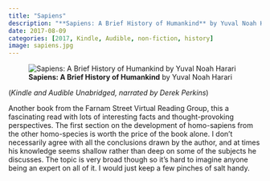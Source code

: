 ```yaml
---
title: "Sapiens"
description: "**Sapiens: A Brief History of Humankind** by Yuval Noah Harari - (*Kindle* and *Audible*)"
date: 2017-08-09
categories: [2017, Kindle, Audible, non-fiction, history]
image: sapiens.jpg
---
```

![**Sapiens: A Brief History of Humankind** by Yuval Noah Harari](sapiens.jpg){fig-align="left"}

(*Kindle and Audible Unabridged, narrated by Derek Perkins*)

Another book from the Farnam Street Virtual Reading Group, this a fascinating read with lots of interesting facts and thought-provoking perspectives. The first section on the development of homo-sapiens from the other homo-species is worth the price of the book alone. I don't necessarily agree with all the conclusions drawn by the author, and at times his knowledge seems shallow rather than deep on some of the subjects he discusses. The topic is very broad though so it's hard to imagine anyone being an expert on all of it. I would just keep a few pinches of salt handy.